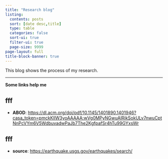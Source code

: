 ```yaml
---
title: "Research blog"
listing:
  contents: posts
  sort: [date desc,title]
  type: table
  categories: false
  sort-ui: true
  filter-ui: true
  page-size: 9999
page-layout: full
title-block-banner: true
---
```


This blog shows the process of my research.

---

**Some links help me**

::: {.panel-tabset} 

## fff

- **ABOD**: <https://dl.acm.org/doi/pdf/10.1145/1401890.1401946?casa_token=pmckKllW3yoAAAAA:wVg0MPyNGwuAlRikSokULv7nwuCptNnPcVYm6V5WdbuvadwPaJb7The2KgfpafSr4hTu99GYxsWr> 

## fff

- **source**: <https://earthquake.usgs.gov/earthquakes/search/>

:::